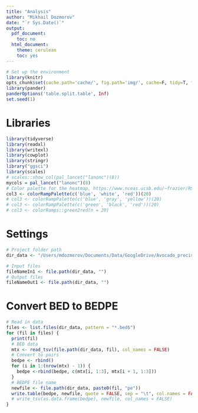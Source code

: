 ```yaml
---
title: "Analysis"
author: "Mikhail Dozmorov"
date: "`r Sys.Date()`"
output:
  pdf_document:
    toc: no
  html_document:
    theme: cerulean
    toc: yes
---
```


```r
# Set up the environment
library(knitr)
opts_chunk$set(cache.path='cache/', fig.path='img/', cache=F, tidy=T, fig.keep='high', echo=F, dpi=100, warnings=F, message=F, comment=NA, warning=F, results='as.is', fig.width = 10, fig.height = 6) #out.width=700, 
library(pander)
panderOptions('table.split.table', Inf)
set.seed(1)
```

# Libraries

```r
library(tidyverse)
library(readxl)
library(writexl)
library(cowplot)
library(stringr)
library("ggsci")
library(scales)
# scales::show_col(pal_lancet("lanonc")(8))
mycols = pal_lancet("lanonc")(8)
# Color palette for the heatmap, https://www.nceas.ucsb.edu/~frazier/RSpatialGuides/colorPaletteCheatsheet.pdf
col3 <- colorRampPalette(c('blue', 'white', 'red'))(20)
# col3 <- colorRampPalette(c('blue', 'gray', 'yellow'))(20)
# col3 <- colorRampPalette(c('green', 'black', 'red'))(20)
# col3 <- colorRamps::green2red(n = 20)

```

# Settings

```r
# Project folder path
dir_data <- "/Users/mdozmorov/Documents/Data/GoogleDrive/Avocado_preciseTAD/Maggie/GM12878/PTBR_Peakachu_outputs/"

# Input files
fileNameIn1 <- file.path(dir_data, "")
# Output files
fileNameOut1 <- file.path(dir_data, "")
```

# Convert BED to BEDPE

```r
# Read in data
files <- list.files(dir_data, pattern = "*.bed$")
for (fil in files) {
  print(fil)
  # BED data
  mtx <- read_tsv(file.path(dir_data, fil), col_names = FALSE)
  # Convert to pairs
  bedpe <- rbind()
  for (i in 1:(nrow(mtx) - 1)) {
    bedpe <-rbind(bedpe, c(mtx[i, 1:3], mtx[i + 1, 1:3]))
  }
  # BEDPE file name
  newfile <- file.path(dir_data, paste0(fil, "pe"))
  write.table(bedpe, newfile, quote = FALSE, sep = "\t", col.names = FALSE, row.names = FALSE)
  # write_tsv(as.data.frame(bedpe), newfile, col_names = FALSE)
}
```

